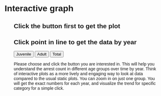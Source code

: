 # Interactive graph

<style>
  * {
    font-family: sans-serif;
  }
</style> 

<div id="plot" style="padding-left: 30px;">
</div>

<div style="padding-left: 30px;">
  <h2 id = "text"> Click the button first to get the plot </h2>
  <h2 id = "text"> Click point in line to get the data by year</h2>
  <p></p>
  <button onclick="update(juvenile)">Juvenile</button>
  <button onclick="update(adult)">Adult</button>
  <button onclick="update(total)">Total</button>
  
  <p id = "text"> Please choose and click the button you are interested in. This will help you understand the arrest count in different age groups over time by year. Think of interactive plots as a more lively and engaging way to look at data compared to the usual static plots. You can zoom in on just one group. You will get the exact numbers for each year, and visualize the trend for specific category for a simple click.<p>
</div>

<script src="https://cdn.jsdelivr.net/npm/d3@7"></script>
<script src="scripts/myscript.js"></script>
